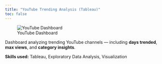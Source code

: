 ```yaml
---
title: "YouTube Trending Analysis (Tableau)"
toc: false
---
```


![YouTube Dashboard](../Images/youtube_dashboard.png)

Dashboard analyzing trending YouTube channels — including **days trended**, **max views**, and **category insights**.

**Skills used:** Tableau, Exploratory Data Analysis, Visualization
